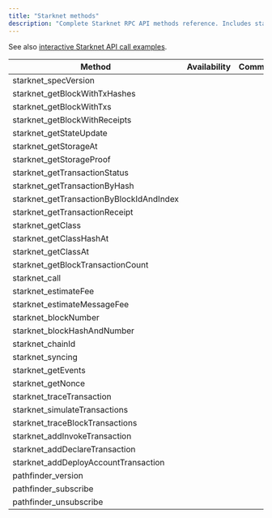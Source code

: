 ```yaml
---
title: "Starknet methods"
description: "Complete Starknet RPC API methods reference. Includes starknet_ and pathfinder_ methods for blocks, transactions, storage, and smart contracts."
---
```


See also [interactive Starknet API call examples](/reference/getting-started-starknet).

| Method                                    | Availability | Comment |
| ----------------------------------------- | ------------ | ------- |
| starknet\_specVersion                     | <Icon icon="square-check"  iconType="solid" />            |         |
| starknet\_getBlockWithTxHashes            | <Icon icon="square-check"  iconType="solid" />            |         |
| starknet\_getBlockWithTxs                 | <Icon icon="square-check"  iconType="solid" />            |         |
| starknet\_getBlockWithReceipts            | <Icon icon="square-check"  iconType="solid" />            |         |
| starknet\_getStateUpdate                  | <Icon icon="square-check"  iconType="solid" />            |         |
| starknet\_getStorageAt                    | <Icon icon="square-check"  iconType="solid" />            |         |
| starknet\_getStorageProof                 | <Icon icon="square-check"  iconType="solid" />            |         |
| starknet\_getTransactionStatus            | <Icon icon="square-check"  iconType="solid" />            |         |
| starknet\_getTransactionByHash            | <Icon icon="square-check"  iconType="solid" />            |         |
| starknet\_getTransactionByBlockIdAndIndex | <Icon icon="square-check"  iconType="solid" />            |         |
| starknet\_getTransactionReceipt           | <Icon icon="square-check"  iconType="solid" />            |         |
| starknet\_getClass                        | <Icon icon="square-check"  iconType="solid" />            |         |
| starknet\_getClassHashAt                  | <Icon icon="square-check"  iconType="solid" />            |         |
| starknet\_getClassAt                      | <Icon icon="square-check"  iconType="solid" />            |         |
| starknet\_getBlockTransactionCount        | <Icon icon="square-check"  iconType="solid" />            |         |
| starknet\_call                            | <Icon icon="square-check"  iconType="solid" />            |         |
| starknet\_estimateFee                     | <Icon icon="square-check"  iconType="solid" />            |         |
| starknet\_estimateMessageFee              | <Icon icon="square-check"  iconType="solid" />            |         |
| starknet\_blockNumber                     | <Icon icon="square-check"  iconType="solid" />            |         |
| starknet\_blockHashAndNumber              | <Icon icon="square-check"  iconType="solid" />            |         |
| starknet\_chainId                         | <Icon icon="square-check"  iconType="solid" />            |         |
| starknet\_syncing                         | <Icon icon="square-check"  iconType="solid" />            |         |
| starknet\_getEvents                       | <Icon icon="square-check"  iconType="solid" />            |         |
| starknet\_getNonce                        | <Icon icon="square-check"  iconType="solid" />            |         |
| starknet\_traceTransaction                | <Icon icon="square-check"  iconType="solid" />            |         |
| starknet\_simulateTransactions            | <Icon icon="square-check"  iconType="solid" />            |         |
| starknet\_traceBlockTransactions          | <Icon icon="square-check"  iconType="solid" />            |         |
| starknet\_addInvokeTransaction            | <Icon icon="square-check"  iconType="solid" />            |         |
| starknet\_addDeclareTransaction           | <Icon icon="square-check"  iconType="solid" />            |         |
| starknet\_addDeployAccountTransaction     | <Icon icon="square-check"  iconType="solid" />            |         |
| pathfinder\_version                       | <Icon icon="square-check"  iconType="solid" />            |         |
| pathfinder\_subscribe                     | <Icon icon="square-check"  iconType="solid" />            |         |
| pathfinder\_unsubscribe                   | <Icon icon="square-check"  iconType="solid" />            |         |
